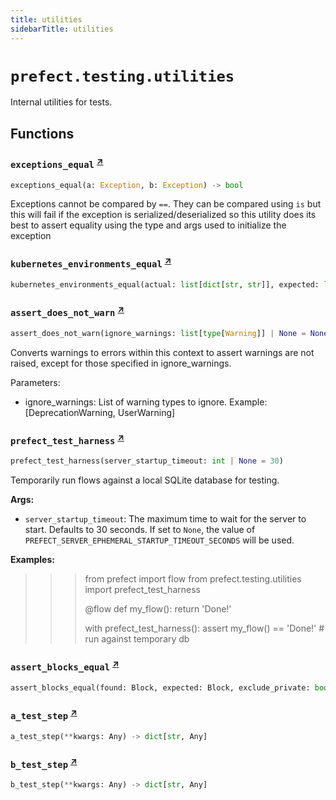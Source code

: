 ```yaml
---
title: utilities
sidebarTitle: utilities
---
```


# `prefect.testing.utilities`



Internal utilities for tests.


## Functions

### `exceptions_equal` <sup><a href="https://github.com/PrefectHQ/prefect/blob/main/src/prefect/testing/utilities.py#L40" target="_blank">↗</a></sup>

```python
exceptions_equal(a: Exception, b: Exception) -> bool
```


Exceptions cannot be compared by `==`. They can be compared using `is` but this
will fail if the exception is serialized/deserialized so this utility does its
best to assert equality using the type and args used to initialize the exception


### `kubernetes_environments_equal` <sup><a href="https://github.com/PrefectHQ/prefect/blob/main/src/prefect/testing/utilities.py#L60" target="_blank">↗</a></sup>

```python
kubernetes_environments_equal(actual: list[dict[str, str]], expected: list[dict[str, str]] | dict[str, str]) -> bool
```

### `assert_does_not_warn` <sup><a href="https://github.com/PrefectHQ/prefect/blob/main/src/prefect/testing/utilities.py#L97" target="_blank">↗</a></sup>

```python
assert_does_not_warn(ignore_warnings: list[type[Warning]] | None = None) -> Generator[None, None, None]
```


Converts warnings to errors within this context to assert warnings are not raised,
except for those specified in ignore_warnings.

Parameters:
- ignore_warnings: List of warning types to ignore. Example: [DeprecationWarning, UserWarning]


### `prefect_test_harness` <sup><a href="https://github.com/PrefectHQ/prefect/blob/main/src/prefect/testing/utilities.py#L120" target="_blank">↗</a></sup>

```python
prefect_test_harness(server_startup_timeout: int | None = 30)
```


Temporarily run flows against a local SQLite database for testing.

**Args:**
- `server_startup_timeout`: The maximum time to wait for the server to start.
Defaults to 30 seconds. If set to `None`, the value of
`PREFECT_SERVER_EPHEMERAL_STARTUP_TIMEOUT_SECONDS` will be used.

**Examples:**

>>> from prefect import flow
>>> from prefect.testing.utilities import prefect_test_harness
>>>
>>>
>>> @flow
>>> def my_flow():
>>>     return 'Done!'
>>>
>>> with prefect_test_harness():
>>>     assert my_flow() == 'Done!' # run against temporary db


### `assert_blocks_equal` <sup><a href="https://github.com/PrefectHQ/prefect/blob/main/src/prefect/testing/utilities.py#L202" target="_blank">↗</a></sup>

```python
assert_blocks_equal(found: Block, expected: Block, exclude_private: bool = True, **kwargs: Any) -> None
```

### `a_test_step` <sup><a href="https://github.com/PrefectHQ/prefect/blob/main/src/prefect/testing/utilities.py#L283" target="_blank">↗</a></sup>

```python
a_test_step(**kwargs: Any) -> dict[str, Any]
```

### `b_test_step` <sup><a href="https://github.com/PrefectHQ/prefect/blob/main/src/prefect/testing/utilities.py#L294" target="_blank">↗</a></sup>

```python
b_test_step(**kwargs: Any) -> dict[str, Any]
```
